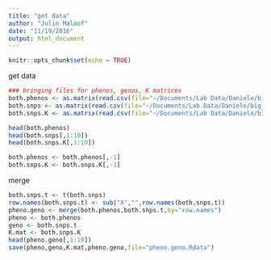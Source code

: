 ```yaml
---
title: "get data"
author: "Julin Maloof"
date: "11/19/2016"
output: html_document
---
```


```r
knitr::opts_chunk$set(echo = TRUE)
```

get data

```r
### bringing files for phenos, genos, K matrices
both.phenos <- as.matrix(read.csv(file="~/Documents/Lab Data/Daniele/big_hyps/big_hyps_associations/both.small.csv",row.names=1))
both.snps <- as.matrix(read.csv(file="~/Documents/Lab Data/Daniele/big_hyps/big_hyps_associations/both.snps.csv",row.names=1,as.is = TRUE))
both.snps.K <- as.matrix(read.csv(file="~/Documents/Lab Data/Daniele/big_hyps/big_hyps_associations/both.snps.K.csv",row.names = 1))

head(both.phenos)
head(both.snps[,1:10])
head(both.snps.K[,1:10])

both.phenos <- both.phenos[,-1]
both.snps.K <- both.snps.K[,-1]
```

merge
```r
both.snps.t <- t(both.snps)
row.names(both.snps.t) <- sub("X","",row.names(both.snps.t))
pheno.geno <- merge(both.phenos,both.snps.t,by="row.names")
pheno <- both.phenos
geno <- both.snps.t
K.mat <- both.snps.K
head(pheno.geno[,1:10])
save(pheno,geno,K.mat,pheno.geno,file="pheno.geno.Rdata")
```